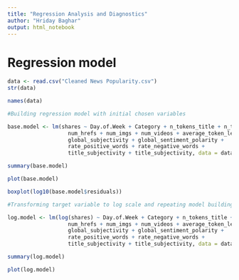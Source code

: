 ```yaml
---
title: "Regression Analysis and Diagnostics"
author: "Hriday Baghar"
output: html_notebook
---
```


# Regression model
```r
data <- read.csv("Cleaned News Popularity.csv")
str(data)

names(data)
```
```r
#Building regression model with initial chosen variables

base.model <- lm(shares ~ Day.of.Week + Category + n_tokens_title + n_tokens_content +
                   num_hrefs + num_imgs + num_videos + average_token_length +
                   global_subjectivity + global_sentiment_polarity +
                   rate_positive_words + rate_negative_words +
                   title_subjectivity + title_subjectivity, data = data)

summary(base.model)
```

```r
plot(base.model)
```
```r
boxplot(log10(base.model$residuals))
```

```r
#Transforming target variable to log scale and repeating model building and diagnostics

log.model <- lm(log(shares) ~ Day.of.Week + Category + n_tokens_title + n_tokens_content +
                   num_hrefs + num_imgs + num_videos + average_token_length +
                   global_subjectivity + global_sentiment_polarity +
                   rate_positive_words + rate_negative_words +
                   title_subjectivity + title_subjectivity, data = data)

summary(log.model)
```
```r
plot(log.model)
```

